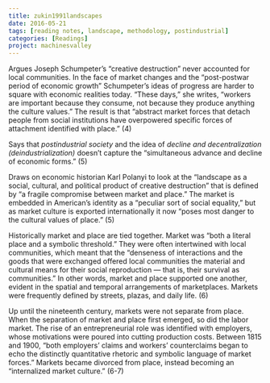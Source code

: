 ```yaml
---
title: zukin1991landscapes
date: 2016-05-21
tags: [reading notes, landscape, methodology, postindustrial]
categories: [Readings]
project: machinesvalley
---
```


Argues Joseph Schumpeter's "creative destruction" never accounted for local communities. In the face of market changes and the "post-postwar period of economic growth" Schumpeter's ideas of progress are harder to square with economic realities today. "These days," she writes, "workers are important because they consume, not because they produce anything the culture values." The result is that "abstract market forces that detach people from social institutions have overpowered specific forces of attachment identified with place." (4)

Says that *postindustrial society* and the idea of *decline and decentralization (deindustrialization)* doesn't capture the "simultaneous advance and decline of economic forms." (5)

Draws on economic historian Karl Polanyi to look at the "landscape as a social, cultural, and political product of creative destruction" that is defined by "a fragile compromise between market and place." The market is embedded in American's identity as a "peculiar sort of social equality," but as market culture is exported internationally it now "poses most danger to the cultural values of place." (5)

Historically market and place are tied together. Market was "both a literal place and a symbolic threshold." They were often intertwined with local communities, which meant that the "denseness of interactions and the goods that were exchanged offered local communities the material and cultural means for their social reproduction --- that is, their survival as communities." In other words, market and place supported one another, evident in the spatial and temporal arrangements of marketplaces. Markets were frequently defined by streets, plazas, and daily life. (6)

Up until the nineteenth century, markets were not separate from place. When the separation of market and place first emerged, so did the labor market. The rise of an entrepreneurial role was identified with employers, whose motivations were poured into cutting production costs. Between 1815 and 1900, "both employers' claims and workers' counterclaims began to echo the distinctly quantitative rhetoric and symbolic language of market forces." Markets became divorced from place, instead becoming an "internalized market culture." (6-7)
